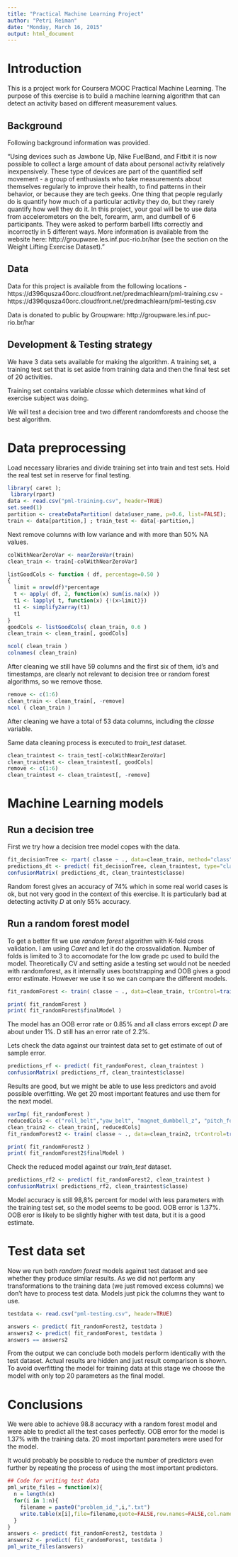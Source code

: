 ```yaml
---
title: "Practical Machine Learning Project"
author: "Petri Reiman"
date: "Monday, March 16, 2015"
output: html_document
---
```


# Introduction

 This is a project work for Coursera MOOC Practical Machine Learning. The purpose of this exercise is to build a machine learning algorithm that can detect an activity based on different measurement values.


## Background

Following background information was provided.

"Using devices such as Jawbone Up, Nike FuelBand, and Fitbit it is now possible to collect a large amount of data about personal activity relatively inexpensively. These type of devices are part of the quantified self movement - a group of enthusiasts who take measurements about themselves regularly to improve their health, to find patterns in their behavior, or because they are tech geeks. One thing that people regularly do is quantify how much of a particular activity they do, but they rarely quantify how well they do it. In this project, your goal will be to use data from accelerometers on the belt, forearm, arm, and dumbell of 6 participants. They were asked to perform barbell lifts correctly and incorrectly in 5 different ways. More information is available from the website here: http://groupware.les.inf.puc-rio.br/har (see the section on the Weight Lifting Exercise Dataset). "

## Data

Data for this project is available from the following locations
- https://d396qusza40orc.cloudfront.net/predmachlearn/pml-training.csv
- https://d396qusza40orc.cloudfront.net/predmachlearn/pml-testing.csv

Data is donated to public by Groupware: http://groupware.les.inf.puc-rio.br/har

## Development & Testing strategy
We have 3 data sets available for making the algorithm. A training set, a training test set that is set aside from training data and then the final test set of 20 activities.

Training set contains variable *classe* which determines what kind of exercise subject was doing. 

We will test a decision tree and two different randomforests and choose the best algorithm.


# Data preprocessing

Load necessary libraries and divide training set into train and test sets. Hold the real test set in reserve for final testing.
```r
library( caret );
 library(rpart)
data <- read.csv("pml-training.csv", header=TRUE)
set.seed(1)
partition <- createDataPartition( data$user_name, p=0.6, list=FALSE);
train <- data[partition,] ; train_test <- data[-partition,]
```

Next remove columns with low variance and with more than 50% NA values.

```r
colWithNearZeroVar <- nearZeroVar(train)
clean_train <- train[-colWithNearZeroVar]

listGoodCols <- function ( df, percentage=0.50 )
{
  limit = nrow(df)*percentage
  t <- apply( df, 2, function(x) sum(is.na(x) ))
  t1 <- lapply( t, function(x) {!(x>limit)})
  t1 <- simplify2array(t1)
  t1
}
goodCols <- listGoodCols( clean_train, 0.6 )
clean_train <- clean_train[, goodCols]

ncol( clean_train )
colnames( clean_train)
```
After cleaning we still have 59 columns and the first six of them, id's and timestamps, are clearly not relevant to decision tree or random forest algorithms, so we remove those.

```r
remove <- c(1:6)
clean_train <- clean_train[, -remove]
ncol ( clean_train )
```
After cleaning we have a total of 53 data columns, including the *classe* variable.

Same data cleaning process is executed to *train_test* dataset.

```r
clean_traintest <- train_test[-colWithNearZeroVar]
clean_traintest <- clean_traintest[, goodCols]
remove <- c(1:6)
clean_traintest <- clean_traintest[, -remove]
```


# Machine Learning models

## Run a decision tree

First we try how a decision tree model copes with the data.

```r
fit_decisionTree <- rpart( classe ~ ., data=clean_train, method="class" )
predictions_dt <- predict( fit_decisionTree, clean_traintest, type="class")
confusionMatrix( predictions_dt, clean_traintest$classe)
```
Random forest gives an accuracy of 74% which in some real world cases is ok, but not very good in the context of this exercise. It is particularly bad at detecting activity *D* at only 55% accuracy.

## Run a random forest model

To get a better fit we use *random forest* algorithm with K-fold cross validation. I am using *Caret* and let it do the crossvalidation. Number of folds is limited to 3 to accomodate for the low grade pc used to build the model. Theoretically CV and setting aside a testing set would not be needed with randomforest, as it internally uses bootstrapping and OOB gives a good error estimate. However we use it so we can compare the different models.

```r
fit_randomForest <- train( classe ~ ., data=clean_train, trControl=trainControl(method="cv", number=3), method="rf")

print( fit_randomForest )
print( fit_randomForest$finalModel )
```

The model has an OOB error rate or 0.85% and all class errors except *D* are about under 1%. D still has an error rate of 2.2%.

Lets check the data against our traintest data set to get estimate of out of sample error.
```r

predictions_rf <- predict( fit_randomForest, clean_traintest ) 
confusionMatrix( predictions_rf, clean_traintest$classe)
```

Results are good, but we might be able to use less predictors and avoid possible overfitting. We get 20 most important features and use them for the next model.

```r
varImp( fit_randomForest )
reducedCols <- c("roll_belt","yaw_belt", "magnet_dumbbell_z", "pitch_forearm", "pitch_belt", "magnet_dumbbell_y", "roll_forearm", "magnet_dumbbell_x", "accel_belt_z", "magnet_belt_z", "accel_dumbbell_y", "roll_dumbbell", "magnet_belt_y", "accel_dumbbell_z", "roll_arm", "accel_forearm_x", "gyros_belt_z", "yaw_dumbbell", "accel_dumbbell_x", "gyros_dumbbell_y", "classe")
clean_train2 <- clean_train[, reducedCols]
fit_randomForest2 <- train( classe ~ ., data=clean_train2, trControl=trainControl(method="cv", number=3), method="rf")

print( fit_randomForest2 )
print( fit_randomForest2$finalModel )
```

Check the reduced model against our *train_test* dataset.

```r

predictions_rf2 <- predict( fit_randomForest2, clean_traintest ) 
confusionMatrix( predictions_rf2, clean_traintest$classe)
```
Model accuracy is still 98,8% percent for model with less parameters with the training test set, so the model seems to be good. OOB error is 1.37%. OOB eror is likely to be slightly higher with test data, but it is a good estimate.

# Test data set

Now we run both *random forest* models against test dataset and see whether they produce similar results. As we did not perform any transformations to the training data (we just removed excess columns) we don't have to process test data. Models just pick the columns they want to use.

```r
testdata <- read.csv("pml-testing.csv", header=TRUE)

answers <- predict( fit_randomForest2, testdata )  
answers2 <- predict( fit_randomForest, testdata )
answers == answers2
```
From the output we can conclude both models perform identically with the test dataset. Actual results are hidden and just result comparison is shown. To avoid overfitting the model for training data at this stage we choose the model with only top 20 parameters as the final model.

# Conclusions
We were able to achieve 98.8 accuracy with a random forest model and were able to predict all the test cases perfectly. OOB error for the model is 1.37% with the training data. 20 most important parameters were used for the model.

It would probably be possible to reduce the number of predictors even further by repeating the process of using the most important predictors.

```r

## Code for writing test data
pml_write_files = function(x){
  n = length(x)
  for(i in 1:n){
    filename = paste0("problem_id_",i,".txt")
    write.table(x[i],file=filename,quote=FALSE,row.names=FALSE,col.names=FALSE)
  }
}
answers <- predict( fit_randomForest2, testdata )  
answers2 <- predict( fit_randomForest, testdata )
pml_write_files(answers)
```
